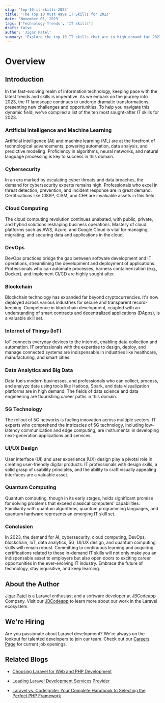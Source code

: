 ```yaml
---
slug: 'top-10-it-skills-2023'
title: 'The Top 10 Must Have IT Skills for 2023'
date: 'November 01, 2023'
tags: ['Technology Trends', 'IT skills']
draft: false
author: 'Jigar Patel'
summary: 'Explore the top 10 IT skills that are in high demand for 2023, ranging from artificial intelligence and cybersecurity to cloud computing and quantum computing.'
---
```


# Overview

<TOCInline toc={props.toc} exclude="Overview" toHeading={2} defaultimage="top-10-it-skills-2023" />

## Introduction

In the fast-evolving realm of information technology, keeping pace with the latest trends and skills is imperative. As we embark on the journey into 2023, the IT landscape continues to undergo dramatic transformations, presenting new challenges and opportunities. To help you navigate this dynamic field, we've compiled a list of the ten most sought-after IT skills for 2023.

### Artificial Intelligence and Machine Learning

Artificial intelligence (AI) and machine learning (ML) are at the forefront of technological advancements, powering automation, data analysis, and predictive modeling. Proficiency in algorithms, neural networks, and natural language processing is key to success in this domain.

### Cybersecurity

In an era marked by escalating cyber threats and data breaches, the demand for cybersecurity experts remains high. Professionals who excel in threat detection, prevention, and incident response are in great demand. Certifications like CISSP, CISM, and CEH are invaluable assets in this field.

### Cloud Computing

The cloud computing revolution continues unabated, with public, private, and hybrid solutions reshaping business operations. Mastery of cloud platforms such as AWS, Azure, and Google Cloud is vital for managing, migrating, and securing data and applications in the cloud.

### DevOps

DevOps practices bridge the gap between software development and IT operations, streamlining the development and deployment of applications. Professionals who can automate processes, harness containerization (e.g., Docker), and implement CI/CD are highly sought after.

### Blockchain

Blockchain technology has expanded far beyond cryptocurrencies. It's now deployed across various industries for secure and transparent record-keeping. Competence in blockchain development, coupled with an understanding of smart contracts and decentralized applications (DApps), is a valuable skill set.

### Internet of Things (IoT)

IoT connects everyday devices to the internet, enabling data collection and automation. IT professionals with the expertise to design, deploy, and manage connected systems are indispensable in industries like healthcare, manufacturing, and smart cities.

### Data Analytics and Big Data

Data fuels modern businesses, and professionals who can collect, process, and analyze data using tools like Hadoop, Spark, and data visualization platforms are in high demand. The fields of data science and data engineering are flourishing career paths in this domain.

### 5G Technology

The rollout of 5G networks is fueling innovation across multiple sectors. IT experts who comprehend the intricacies of 5G technology, including low-latency communication and edge computing, are instrumental in developing next-generation applications and services.

### UI/UX Design

User interface (UI) and user experience (UX) design play a pivotal role in creating user-friendly digital products. IT professionals with design skills, a solid grasp of usability principles, and the ability to craft visually appealing interfaces are a valuable asset.

### Quantum Computing

Quantum computing, though in its early stages, holds significant promise for solving problems that exceed classical computers' capabilities. Familiarity with quantum algorithms, quantum programming languages, and quantum hardware represents an emerging IT skill set.

### Conclusion

In 2023, the demand for AI, cybersecurity, cloud computing, DevOps, blockchain, IoT, data analytics, 5G, UI/UX design, and quantum computing skills will remain robust. Committing to continuous learning and acquiring certifications related to these in-demand IT skills will not only make you an indispensable asset to employers but also open doors to exciting career opportunities in the ever-evolving IT industry. Embrace the future of technology, stay inquisitive, and keep learning.

## About the Author

[Jigar Patel](https://expertlaravel.com) is a Laravel enthusiast and a software developer at JBCodeapp Company. Visit our [JBCodeapp](https://jbcodeapp.com) to learn more about our work in the Laravel ecosystem.

## We're Hiring

Are you passionate about Laravel development? We're always on the lookout for talented developers to join our team. Check out our [Careers Page](https://jbcodeapp.com/career) for current job openings.

## Related Blogs

- [Choosing Laravel for Web and PHP Development](laravel-web-php-development)

- [Leading Laravel Development Services Provider](leading-laravel-development-services-provider)

- [Laravel vs. CodeIgniter Your Complete Handbook to Selecting the Perfect PHP Framework](laravel-vs-codeigniter-complete-php-framework-guide)
